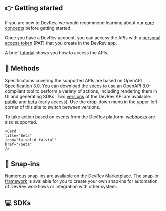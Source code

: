 ## 👉 Getting started

If you are new to DevRev, we would recommend learning about our [core concepts](https://docs.devrev.ai/intro) before getting started.

Once you have a DevRev account, you can access the APIs with a [personal access token](/about/authentication) (PAT) that you create in the DevRev app.

A brief [tutorial](/api-reference/getting-started) shows you how to access the APIs.

## 🧬 Methods

Specifications covering the supported APIs are based on OpenAPI Specification 3.0. You can download the specs to use an OpenAPI 3.0-compliant tool to perform a variety of actions, including rendering them in UI and generating SDKs. Two [versions](/about/versioning) of the DevRev API are available: [public](/public) and [beta](/beta) (early access). Use the drop-down menu in the upper-left corner of this site to switch between versions.

To take action based on events from the DevRev platform, [webhooks](/guides/webhooks) are also supported.
<Cards>
    <Card
    title="Public"
    icon="fa-solid fa-code"
    href="/public"
    />

    <Card
    title="Beta"
    icon="fa-solid fa-vial"
    href="/beta"
    />
</Cards>

## 🧩 Snap-ins

Numerous snap-ins are available on the DevRev [Marketplace](https://devrev.ai/marketplace). The [snap-in framework](/snapin-development/concepts) is available for you to create your own snap-ins for automation of DevRev workflows or integration with other system.

## 💻 SDKs

<Cards>
  <Card
    title="PLuG Web SDK"
    icon="fa-solid fa-message"
    href="/sdks/web/installation"
    />

  <Card
    title="- DevRev SDK for Android"
    icon="fa-brands fa-android"
    href="/sdks/mobile/android/quick-start"
    />

  <Card
    title="- DevRev SDK for iOS"
    icon="fa-brands fa-apple"
    href="/sdks/mobile/ios/quick-start"
    />

  <Card
    title="- DevRev SDK for React Native and Expo"
    icon="fa-brands fa-react"
    href="/sdks/mobile/react-native/quick-start"
    />

  <Card
    title="- DevRev SDK for Cordova"
    icon="fa-solid fa-robot"
    href="/sdks/mobile/cordova/quick-start"
    />
</Cards>

